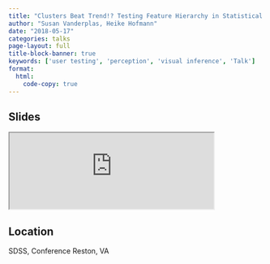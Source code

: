 ```yaml
---
title: "Clusters Beat Trend!? Testing Feature Hierarchy in Statistical Graphics"
author: "Susan Vanderplas, Heike Hofmann"
date: "2018-05-17"
categories: talks
page-layout: full
title-block-banner: true
keywords: ['user testing', 'perception', 'visual inference', 'Talk']
format:
  html:
    code-copy: true
---
```

 
## Slides

<iframe src='https://srvanderplas.github.io/Presentation-Archive/SDSS2018/FeatureHierarchy.html#clusters-beat-trend-testing-feature-hierarchy-in-statistical-graphics' height='auto' width='80%'>
                        </iframe>
## Location

SDSS, Conference
Reston, VA
